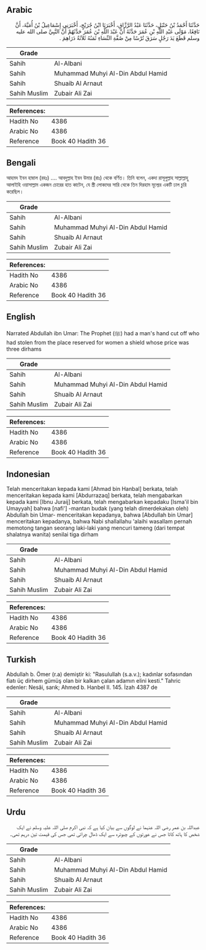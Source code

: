 ## Arabic


<div dir="rtl" lang="ar" style={{fontSize:'larger',backgroundColor:'#f8f9fa',padding:20}}>
حَدَّثَنَا أَحْمَدُ بْنُ حَنْبَلٍ، حَدَّثَنَا عَبْدُ الرَّزَّاقِ، أَخْبَرَنَا ابْنُ جُرَيْجٍ، أَخْبَرَنِي إِسْمَاعِيلُ بْنُ أُمَيَّةَ، أَنَّ نَافِعًا، مَوْلَى عَبْدِ اللَّهِ بْنِ عُمَرَ حَدَّثَهُ أَنَّ عَبْدَ اللَّهِ بْنَ عُمَرَ حَدَّثَهُمْ أَنَّ النَّبِيَّ صلى الله عليه وسلم قَطَعَ يَدَ رَجُلٍ سَرَقَ تُرْسًا مِنْ صُفَّةِ النِّسَاءِ ثَمَنُهُ ثَلاَثَةُ دَرَاهِمَ ‏.‏
</div>
<div style={{backgroundColor:'#f8f9fa',padding:20, marginBottom: 10}}><table> <thead> <tr> <th>Grade</th> <th></th> </tr> </thead> <tbody> <tr><td>Sahih</td><td>Al-Albani</td></tr><tr><td>Sahih</td><td>Muhammad Muhyi Al-Din Abdul Hamid</td></tr><tr><td>Sahih</td><td>Shuaib Al Arnaut</td></tr><tr><td>Sahih Muslim</td><td>Zubair Ali Zai</td></tr></tbody></table><table> <thead> <tr> <th>References:</th> <th></th> </tr> </thead> <tbody><tr><td>Hadith No</td><td>4386</td></tr><tr><td>Arabic No</td><td>4386</td></tr><tr><td>Reference</td><td>Book 40 Hadith 36</td></tr></tbody></table></div>

## Bengali


<div dir="ltr" lang="bn" style={{fontSize:'larger',backgroundColor:'#f8f9fa',padding:20}}>
আহমদ ইবন হাম্বাল (রহঃ) .... আবদুল্লাহ ইবন উমার (রাঃ) থেকে বর্ণিত। তিনি বলেন, একদা রাসূলুল্লাহ সাল্লাল্লাহু আলাইহি ওয়াসাল্লাম একজন চোরের হাত কাটেন, যে স্ত্রী লোকদের সারি থেকে তিন দিরহাম মূল্যের একটি ঢাল চুরি করেছিল।
</div>
<div style={{backgroundColor:'#f8f9fa',padding:20, marginBottom: 10}}><table> <thead> <tr> <th>Grade</th> <th></th> </tr> </thead> <tbody> <tr><td>Sahih</td><td>Al-Albani</td></tr><tr><td>Sahih</td><td>Muhammad Muhyi Al-Din Abdul Hamid</td></tr><tr><td>Sahih</td><td>Shuaib Al Arnaut</td></tr><tr><td>Sahih Muslim</td><td>Zubair Ali Zai</td></tr></tbody></table><table> <thead> <tr> <th>References:</th> <th></th> </tr> </thead> <tbody><tr><td>Hadith No</td><td>4386</td></tr><tr><td>Arabic No</td><td>4386</td></tr><tr><td>Reference</td><td>Book 40 Hadith 36</td></tr></tbody></table></div>

## English


<div dir="ltr" lang="en" style={{fontSize:'larger',backgroundColor:'#f8f9fa',padding:20}}>
Narrated Abdullah ibn Umar: The Prophet (ﷺ) had a man's hand cut off who had stolen from the place reserved for women a shield whose price was three dirhams
</div>
<div style={{backgroundColor:'#f8f9fa',padding:20, marginBottom: 10}}><table> <thead> <tr> <th>Grade</th> <th></th> </tr> </thead> <tbody> <tr><td>Sahih</td><td>Al-Albani</td></tr><tr><td>Sahih</td><td>Muhammad Muhyi Al-Din Abdul Hamid</td></tr><tr><td>Sahih</td><td>Shuaib Al Arnaut</td></tr><tr><td>Sahih Muslim</td><td>Zubair Ali Zai</td></tr></tbody></table><table> <thead> <tr> <th>References:</th> <th></th> </tr> </thead> <tbody><tr><td>Hadith No</td><td>4386</td></tr><tr><td>Arabic No</td><td>4386</td></tr><tr><td>Reference</td><td>Book 40 Hadith 36</td></tr></tbody></table></div>

## Indonesian


<div dir="ltr" lang="id" style={{fontSize:'larger',backgroundColor:'#f8f9fa',padding:20}}>
Telah menceritakan kepada kami [Ahmad bin Hanbal] berkata, telah menceritakan kepada kami [Abdurrazaq] berkata, telah mengabarkan kepada kami [Ibnu Juraij] berkata, telah mengabarkan kepadaku [Isma'il bin Umayyah] bahwa [nafi'] -mantan budak (yang telah dimerdekakan oleh) Abdullah bin Umar- menceritakan kepadanya, bahwa [Abdullah bin Umar] menceritakan kepadanya, bahwa Nabi shallallahu 'alaihi wasallam pernah memotong tangan seorang laki-laki yang mencuri tameng (dari tempat shalatnya wanita) senilai tiga dirham
</div>
<div style={{backgroundColor:'#f8f9fa',padding:20, marginBottom: 10}}><table> <thead> <tr> <th>Grade</th> <th></th> </tr> </thead> <tbody> <tr><td>Sahih</td><td>Al-Albani</td></tr><tr><td>Sahih</td><td>Muhammad Muhyi Al-Din Abdul Hamid</td></tr><tr><td>Sahih</td><td>Shuaib Al Arnaut</td></tr><tr><td>Sahih Muslim</td><td>Zubair Ali Zai</td></tr></tbody></table><table> <thead> <tr> <th>References:</th> <th></th> </tr> </thead> <tbody><tr><td>Hadith No</td><td>4386</td></tr><tr><td>Arabic No</td><td>4386</td></tr><tr><td>Reference</td><td>Book 40 Hadith 36</td></tr></tbody></table></div>

## Turkish


<div dir="ltr" lang="tr" style={{fontSize:'larger',backgroundColor:'#f8f9fa',padding:20}}>
Abdullah b. Ömer (r.a) demiştir ki: "Rasulullah (s.a.v.); kadınlar sofasından fiatı üç dirhem gümüş olan bir kalkan çalan adamın elini kes­ti." Tahric edenler: Nesâi, sarık; Ahmed b. Hanbel II. 145. İzah 4387 de
</div>
<div style={{backgroundColor:'#f8f9fa',padding:20, marginBottom: 10}}><table> <thead> <tr> <th>Grade</th> <th></th> </tr> </thead> <tbody> <tr><td>Sahih</td><td>Al-Albani</td></tr><tr><td>Sahih</td><td>Muhammad Muhyi Al-Din Abdul Hamid</td></tr><tr><td>Sahih</td><td>Shuaib Al Arnaut</td></tr><tr><td>Sahih Muslim</td><td>Zubair Ali Zai</td></tr></tbody></table><table> <thead> <tr> <th>References:</th> <th></th> </tr> </thead> <tbody><tr><td>Hadith No</td><td>4386</td></tr><tr><td>Arabic No</td><td>4386</td></tr><tr><td>Reference</td><td>Book 40 Hadith 36</td></tr></tbody></table></div>

## Urdu


<div dir="rtl" lang="ur" style={{fontSize:'larger',backgroundColor:'#f8f9fa',padding:20}}>
عبداللہ بن عمر رضی اللہ عنہما نے لوگوں سے بیان کیا ہے کہ نبی اکرم صلی اللہ علیہ وسلم نے ایک شخص کا ہاتھ کاٹا جس نے عورتوں کے چبوترہ سے ایک ڈھال چرائی تھی جس کی قیمت تین درہم تھی۔
</div>
<div style={{backgroundColor:'#f8f9fa',padding:20, marginBottom: 10}}><table> <thead> <tr> <th>Grade</th> <th></th> </tr> </thead> <tbody> <tr><td>Sahih</td><td>Al-Albani</td></tr><tr><td>Sahih</td><td>Muhammad Muhyi Al-Din Abdul Hamid</td></tr><tr><td>Sahih</td><td>Shuaib Al Arnaut</td></tr><tr><td>Sahih Muslim</td><td>Zubair Ali Zai</td></tr></tbody></table><table> <thead> <tr> <th>References:</th> <th></th> </tr> </thead> <tbody><tr><td>Hadith No</td><td>4386</td></tr><tr><td>Arabic No</td><td>4386</td></tr><tr><td>Reference</td><td>Book 40 Hadith 36</td></tr></tbody></table></div>